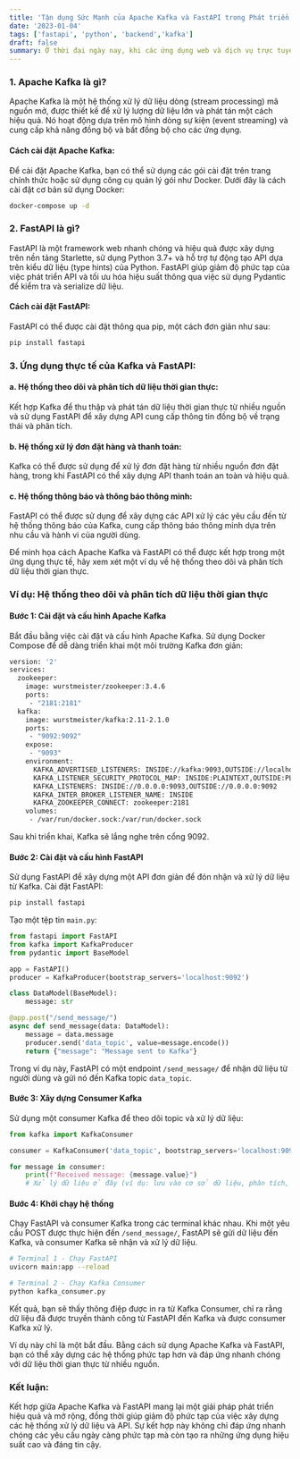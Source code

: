 ```yaml
---
title: 'Tận dụng Sức Mạnh của Apache Kafka và FastAPI trong Phát triển Ứng dụng Hiệu suất Cao'
date: '2023-01-04'
tags: ['fastapi', 'python', 'backend','kafka']
draft: false
summary: Ở thời đại ngày nay, khi các ứng dụng web và dịch vụ trực tuyến ngày càng phức tạp, việc xây dựng hệ thống có khả năng xử lý và đáp ứng nhanh chóng trở thành một ưu tiên. Trong bối cảnh này, sự kết hợp giữa Apache Kafka và FastAPI không chỉ mang lại sự đơn giản và linh hoạt trong phát triển mà còn tạo ra một hệ thống mạnh mẽ, đáng tin cậy và có khả năng mở rộng.
---
```


### 1. Apache Kafka là gì?

Apache Kafka là một hệ thống xử lý dữ liệu dòng (stream processing) mã nguồn mở, được thiết kế để xử lý lượng dữ liệu lớn và phát tán một cách hiệu quả. Nó hoạt động dựa trên mô hình dòng sự kiện (event streaming) và cung cấp khả năng đồng bộ và bất đồng bộ cho các ứng dụng.

#### Cách cài đặt Apache Kafka:
Để cài đặt Apache Kafka, bạn có thể sử dụng các gói cài đặt trên trang chính thức hoặc sử dụng công cụ quản lý gói như Docker. Dưới đây là cách cài đặt cơ bản sử dụng Docker:

```bash
docker-compose up -d
```

### 2. FastAPI là gì?

FastAPI là một framework web nhanh chóng và hiệu quả được xây dựng trên nền tảng Starlette, sử dụng Python 3.7+ và hỗ trợ tự động tạo API dựa trên kiểu dữ liệu (type hints) của Python. FastAPI giúp giảm độ phức tạp của việc phát triển API và tối ưu hóa hiệu suất thông qua việc sử dụng Pydantic để kiểm tra và serialize dữ liệu.

#### Cách cài đặt FastAPI:
FastAPI có thể được cài đặt thông qua pip, một cách đơn giản như sau:

```bash
pip install fastapi
```

### 3. Ứng dụng thực tế của Kafka và FastAPI:

#### a. Hệ thống theo dõi và phân tích dữ liệu thời gian thực:
Kết hợp Kafka để thu thập và phát tán dữ liệu thời gian thực từ nhiều nguồn và sử dụng FastAPI để xây dựng API cung cấp thông tin đồng bộ về trạng thái và phân tích.

#### b. Hệ thống xử lý đơn đặt hàng và thanh toán:
Kafka có thể được sử dụng để xử lý đơn đặt hàng từ nhiều nguồn đơn đặt hàng, trong khi FastAPI có thể xây dựng API thanh toán an toàn và hiệu quả.

#### c. Hệ thống thông báo và thông báo thông minh:
FastAPI có thể được sử dụng để xây dựng các API xử lý các yêu cầu đến từ hệ thống thông báo của Kafka, cung cấp thông báo thông minh dựa trên nhu cầu và hành vi của người dùng.

Để minh họa cách Apache Kafka và FastAPI có thể được kết hợp trong một ứng dụng thực tế, hãy xem xét một ví dụ về hệ thống theo dõi và phân tích dữ liệu thời gian thực.

### Ví dụ: Hệ thống theo dõi và phân tích dữ liệu thời gian thực

#### Bước 1: Cài đặt và cấu hình Apache Kafka

Bắt đầu bằng việc cài đặt và cấu hình Apache Kafka. Sử dụng Docker Compose để dễ dàng triển khai một môi trường Kafka đơn giản:

```bash
version: '2'
services:
  zookeeper:
    image: wurstmeister/zookeeper:3.4.6
    ports:
     - "2181:2181"
  kafka:
    image: wurstmeister/kafka:2.11-2.1.0
    ports:
     - "9092:9092"
    expose:
     - "9093"
    environment:
      KAFKA_ADVERTISED_LISTENERS: INSIDE://kafka:9093,OUTSIDE://localhost:9092
      KAFKA_LISTENER_SECURITY_PROTOCOL_MAP: INSIDE:PLAINTEXT,OUTSIDE:PLAINTEXT
      KAFKA_LISTENERS: INSIDE://0.0.0.0:9093,OUTSIDE://0.0.0.0:9092
      KAFKA_INTER_BROKER_LISTENER_NAME: INSIDE
      KAFKA_ZOOKEEPER_CONNECT: zookeeper:2181
    volumes:
     - /var/run/docker.sock:/var/run/docker.sock
```

Sau khi triển khai, Kafka sẽ lắng nghe trên cổng 9092.

#### Bước 2: Cài đặt và cấu hình FastAPI

Sử dụng FastAPI để xây dựng một API đơn giản để đón nhận và xử lý dữ liệu từ Kafka. Cài đặt FastAPI:

```bash
pip install fastapi
```

Tạo một tệp tin `main.py`:

```python
from fastapi import FastAPI
from kafka import KafkaProducer
from pydantic import BaseModel

app = FastAPI()
producer = KafkaProducer(bootstrap_servers='localhost:9092')

class DataModel(BaseModel):
    message: str

@app.post("/send_message/")
async def send_message(data: DataModel):
    message = data.message
    producer.send('data_topic', value=message.encode())
    return {"message": "Message sent to Kafka"}
```

Trong ví dụ này, FastAPI có một endpoint `/send_message/` để nhận dữ liệu từ người dùng và gửi nó đến Kafka topic `data_topic`.

#### Bước 3: Xây dựng Consumer Kafka

Sử dụng một consumer Kafka để theo dõi topic và xử lý dữ liệu:

```python
from kafka import KafkaConsumer

consumer = KafkaConsumer('data_topic', bootstrap_servers='localhost:9092')

for message in consumer:
    print(f"Received message: {message.value}")
    # Xử lý dữ liệu ở đây (ví dụ: lưu vào cơ sở dữ liệu, phân tích, ... )
```

#### Bước 4: Khởi chạy hệ thống

Chạy FastAPI và consumer Kafka trong các terminal khác nhau. Khi một yêu cầu POST được thực hiện đến `/send_message/`, FastAPI sẽ gửi dữ liệu đến Kafka, và consumer Kafka sẽ nhận và xử lý dữ liệu.

```bash
# Terminal 1 - Chạy FastAPI
uvicorn main:app --reload

# Terminal 2 - Chạy Kafka Consumer
python kafka_consumer.py
```

Kết quả, bạn sẽ thấy thông điệp được in ra từ Kafka Consumer, chỉ ra rằng dữ liệu đã được truyền thành công từ FastAPI đến Kafka và được consumer Kafka xử lý.

Ví dụ này chỉ là một bắt đầu. Bằng cách sử dụng Apache Kafka và FastAPI, bạn có thể xây dựng các hệ thống phức tạp hơn và đáp ứng nhanh chóng với dữ liệu thời gian thực từ nhiều nguồn.
### Kết luận:

Kết hợp giữa Apache Kafka và FastAPI mang lại một giải pháp phát triển hiệu quả và mở rộng, đồng thời giúp giảm độ phức tạp của việc xây dựng các hệ thống xử lý dữ liệu và API. Sự kết hợp này không chỉ đáp ứng nhanh chóng các yêu cầu ngày càng phức tạp mà còn tạo ra những ứng dụng hiệu suất cao và đáng tin cậy.